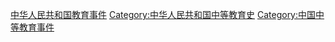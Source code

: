 [[Category:中华人民共和国教育事件|]]
[[Category:中华人民共和国中等教育史|Category:中华人民共和国中等教育史]]
[[Category:中国中等教育事件|Category:中国中等教育事件]]
